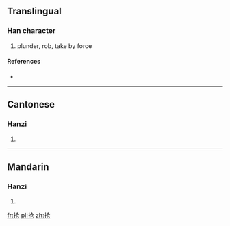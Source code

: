 {{also|搶}}
==Translingual==

===Han character===
{{Han char|rn=64|rad=手|as=04|sn=7|four=|canj=手人尸山 (QOSU)}}

# plunder, rob, take by force

====References====
* {{Han ref|kx=0422.121|hdz=31841.030|uh=62A2|ud=25250}}

----

==Cantonese==

===Hanzi===
{{yue-hanzi|jyut=|y=cheung2|tra=搶}}

# {{defn|Cantonese|sort=手04}}

----

==Mandarin==

===Hanzi===
{{cmn-hanzi|tra=搶|pin=[[chēng]] ([[cheng1]]), [[qiāng]] ([[qiang1]]), [[qiǎng]] ([[qiang3]])|wg=ch'eng<sup>1</sup>, ch'iang<sup>1</sup>, ch'iang<sup>3</sup>}}

# {{defn|Mandarin|sort=手04}}

[[fr:抢]]
[[pl:抢]]
[[zh:抢]]